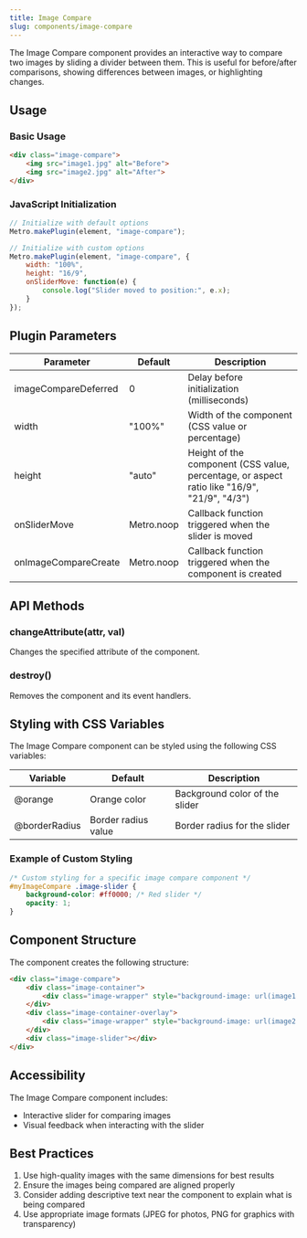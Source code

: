 ```yaml
---
title: Image Compare
slug: components/image-compare
---
```


The Image Compare component provides an interactive way to compare two images by sliding a divider between them. This is useful for before/after comparisons, showing differences between images, or highlighting changes.

## Usage

### Basic Usage

```html
<div class="image-compare">
    <img src="image1.jpg" alt="Before">
    <img src="image2.jpg" alt="After">
</div>
```

### JavaScript Initialization

```javascript
// Initialize with default options
Metro.makePlugin(element, "image-compare");

// Initialize with custom options
Metro.makePlugin(element, "image-compare", {
    width: "100%",
    height: "16/9",
    onSliderMove: function(e) {
        console.log("Slider moved to position:", e.x);
    }
});
```

## Plugin Parameters

| Parameter | Default | Description |
| --------- | ------- | ----------- |
| imageCompareDeferred | 0 | Delay before initialization (milliseconds) |
| width | "100%" | Width of the component (CSS value or percentage) |
| height | "auto" | Height of the component (CSS value, percentage, or aspect ratio like "16/9", "21/9", "4/3") |
| onSliderMove | Metro.noop | Callback function triggered when the slider is moved |
| onImageCompareCreate | Metro.noop | Callback function triggered when the component is created |

## API Methods

### changeAttribute(attr, val)
Changes the specified attribute of the component.

### destroy()
Removes the component and its event handlers.

## Styling with CSS Variables

The Image Compare component can be styled using the following CSS variables:

| Variable | Default | Description |
| -------- | ------- | ----------- |
| @orange | Orange color | Background color of the slider |
| @borderRadius | Border radius value | Border radius for the slider |

### Example of Custom Styling

```css
/* Custom styling for a specific image compare component */
#myImageCompare .image-slider {
    background-color: #ff0000; /* Red slider */
    opacity: 1;
}
```

## Component Structure

The component creates the following structure:

```html
<div class="image-compare">
    <div class="image-container">
        <div class="image-wrapper" style="background-image: url(image1.jpg)"></div>
    </div>
    <div class="image-container-overlay">
        <div class="image-wrapper" style="background-image: url(image2.jpg)"></div>
    </div>
    <div class="image-slider"></div>
</div>
```

## Accessibility

The Image Compare component includes:
- Interactive slider for comparing images
- Visual feedback when interacting with the slider

## Best Practices

1. Use high-quality images with the same dimensions for best results
2. Ensure the images being compared are aligned properly
3. Consider adding descriptive text near the component to explain what is being compared
4. Use appropriate image formats (JPEG for photos, PNG for graphics with transparency)